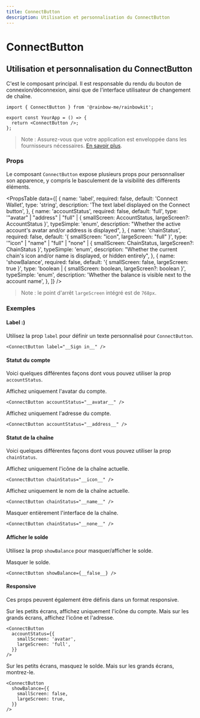 ```yaml
---
title: ConnectButton
description: Utilisation et personnalisation du ConnectButton
---
```


# ConnectButton

## Utilisation et personnalisation du ConnectButton

C'est le composant principal. Il est responsable du rendu du bouton de connexion/déconnexion, ainsi que de l'interface utilisateur de changement de chaîne.

```tsx
import { ConnectButton } from '@rainbow-me/rainbowkit';

export const YourApp = () => {
  return <ConnectButton />;
};
```

> Note : Assurez-vous que votre application est enveloppée dans les fournisseurs nécessaires. [En savoir plus](/docs/installation#wrap-providers).

### Props

Le composant `ConnectButton` expose plusieurs props pour personnaliser son apparence, y compris le basculement de la visibilité des différents éléments.

<PropsTable
  data={[
    {
      name: 'label',
      required: false,
      default: 'Connect Wallet',
      type: 'string',
      description: 'The text label displayed on the Connect button',
    },
    {
      name: 'accountStatus',
      required: false,
      default: 'full',
      type: '"avatar" | "address" | "full" | { smallScreen: AccountStatus, largeScreen?: AccountStatus }',
      typeSimple: 'enum',
      description:
        "Whether the active account's avatar and/or address is displayed",
    },
    {
      name: 'chainStatus',
      required: false,
      default: '{ smallScreen: "icon", largeScreen: "full" }',
      type: '"icon" | "name" | "full" | "none" | { smallScreen: ChainStatus, largeScreen?: ChainStatus }',
      typeSimple: 'enum',
      description:
        "Whether the current chain's icon and/or name is displayed, or hidden entirely",
    },
    {
      name: 'showBalance',
      required: false,
      default: '{ smallScreen: false, largeScreen: true }',
      type: 'boolean | { smallScreen: boolean, largeScreen?: boolean }',
      typeSimple: 'enum',
      description:
        'Whether the balance is visible next to the account name',
    },
  ]}
/>

> Note : le point d'arrêt `largeScreen` intégré est de `768px`.

### Exemples

#### Label :)

Utilisez la prop `label` pour définir un texte personnalisé pour `ConnectButton`.

```tsx
<ConnectButton label="__Sign in__" />
```

#### Statut du compte

Voici quelques différentes façons dont vous pouvez utiliser la prop `accountStatus`.

Affichez uniquement l'avatar du compte.

```tsx
<ConnectButton accountStatus="__avatar__" />
```

Affichez uniquement l'adresse du compte.

```tsx
<ConnectButton accountStatus="__address__" />
```

#### Statut de la chaîne

Voici quelques différentes façons dont vous pouvez utiliser la prop `chainStatus`.

Affichez uniquement l'icône de la chaîne actuelle.

```tsx
<ConnectButton chainStatus="__icon__" />
```

Affichez uniquement le nom de la chaîne actuelle.

```tsx
<ConnectButton chainStatus="__name__" />
```

Masquer entièrement l'interface de la chaîne.

```tsx
<ConnectButton chainStatus="__none__" />
```

#### Afficher le solde

Utilisez la prop `showBalance` pour masquer/afficher le solde.

Masquer le solde.

```tsx
<ConnectButton showBalance={__false__} />
```

#### Responsive

Ces props peuvent également être définis dans un format responsive.

Sur les petits écrans, affichez uniquement l'icône du compte. Mais sur les grands écrans, affichez l'icône et l'adresse.

```tsx
<ConnectButton
  accountStatus={{
    smallScreen: 'avatar',
    largeScreen: 'full',
  }}
/>
```

Sur les petits écrans, masquez le solde. Mais sur les grands écrans, montrez-le.

```tsx
<ConnectButton
  showBalance={{
    smallScreen: false,
    largeScreen: true,
  }}
/>
```
